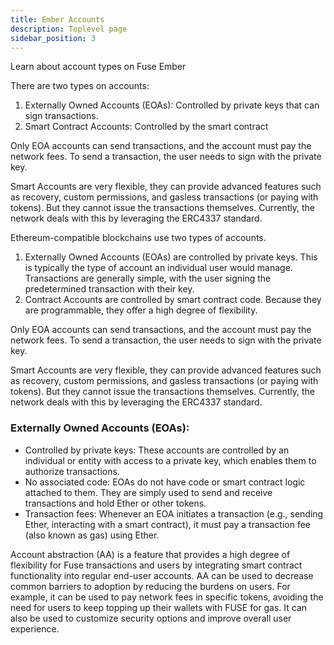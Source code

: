 ```yaml
---
title: Ember Accounts
description: Toplevel page
sidebar_position: 3
---
```


Learn about account types on Fuse Ember

There are two types on accounts:

1. Externally Owned Accounts (EOAs): Controlled by private keys that can sign transactions.
2. Smart Contract Accounts: Controlled by the smart contract

Only EOA accounts can send transactions, and the account must pay the network fees. To send a transaction, the user needs to sign with the private key.

Smart Accounts are very flexible, they can provide advanced features such as recovery, custom permissions, and gasless transactions (or paying with tokens). But they cannot issue the transactions themselves. Currently, the network deals with this by leveraging the ERC4337 standard. 


Ethereum-compatible blockchains use two types of accounts.

1. Externally Owned Accounts (EOAs) are controlled by private keys. This is typically the type of account an individual user would manage. Transactions are generally simple, with the user signing the predetermined transaction with their key. 
2. Contract Accounts are controlled by smart contract code. Because they are programmable, they offer a high degree of flexibility.

Only EOA accounts can send transactions, and the account must pay the network fees. To send a transaction, the user needs to sign with the private key.

Smart Accounts are very flexible, they can provide advanced features such as recovery, custom permissions, and gasless transactions (or paying with tokens). But they cannot issue the transactions themselves. Currently, the network deals with this by leveraging the ERC4337 standard. 

### Externally Owned Accounts (EOAs):

* Controlled by private keys: These accounts are controlled by an individual or entity with access to a private key, which enables them to authorize transactions.
* No associated code: EOAs do not have code or smart contract logic attached to them. They are simply used to send and receive transactions and hold Ether or other tokens.
* Transaction fees: Whenever an EOA initiates a transaction (e.g., sending Ether, interacting with a smart contract), it must pay a transaction fee (also known as gas) using Ether.

Account abstraction (AA) is a feature that provides a high degree of flexibility for Fuse transactions and users by integrating smart contract functionality into regular end-user accounts. AA can be used to decrease common barriers to adoption by reducing the burdens on users. For example, it can be used to pay network fees in specific tokens, avoiding the need for users to keep topping up their wallets with FUSE for gas. It can also be used to customize security options and improve overall user experience.


